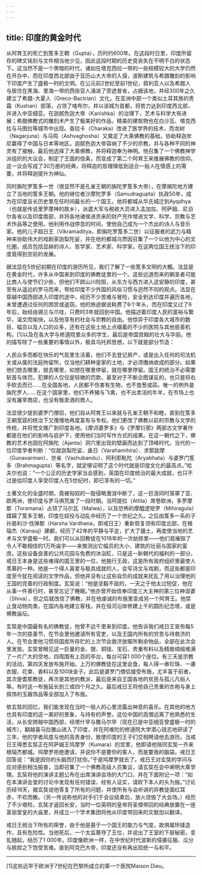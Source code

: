 ```yaml
---
---
---
```

title: 印度的黄金时代
---




从阿育王的死亡到笈多王朝（Gupta），历时约600年。在这段时日里，印度所留存的碑文铭刻与文件相当地少见，因此这段时期的历史竟丧失在不明不白的状态下。这当然不是一个黑暗的时代，诸如在塔克西拉一带的一些规模较大的大学仍然在开办中，而在印度西北部由于亚历山大大帝的入侵，波斯建筑与希腊雕刻的影响下印度产生了盛极一时的文明。在公元前2世纪至前1世纪，叙利亚人以及希腊人与居住在黑海、里海一带的西徐亚人涌进了旁遮普省，占据该地，并经300年之久建立了希腊-大夏人（Greco-Bactrian）文化。在亚洲中部一个类似土耳其族的贵霜（Kushan）部落，占领了喀布尔，并以该城为首都，将势力达到印度西北部，并进入中亚细亚。在迦腻色迦大帝（Kanishka）的治理下，艺术与科学大有进展；希腊佛教式的雕刻术产生了极美好的作品，精美的建筑物也在白沙瓦、塔克西拉与马图拉等城市中出现。查拉卡（Charaka）改进了医学界的技术，而龙树（Nagarjuna）与马鸣（Ashvaghosha）又奠定了大乘佛教的基础，协助释迦牟尼赢得了中国与日本等地区。迦腻色迦大帝容纳了不少的宗教，并与各种不同的神灵有了接触，最后他选择了大乘佛教，并将释迦奉为神明。他召集了一个佛教神学派组织的大议会，制定了王国的信条，而变成了第二个阿育王来推展佛教的信仰。这一议会写成了30万册的经典，将释迦的哲理降低到适合一般人在情感上的需要，并将释迦提升为神仙。

同时旃陀罗笈多一世（很显然不是孔雀王朝的旃陀罗笈多大帝），在摩揭陀地方建立了当地的笈多王朝。他的继位者沙摩陀罗多（Samudragupta）执政50年，成为在印度亘长历史里在任时间最长的一个国王。他将都城从华氏城迁到Ayqdhya（也就是传说里罗摩神的故乡），派遣大军与税收大员进入孟加拉、阿萨姆、尼泊尔各省以及印度南部，并将各地诸侯进贡来的财产充作增进文学、科学、宗教与艺术作品等之使用。他利用作战停息的时间，使他自己成为一个杰出的诗人与音乐家。他的儿子超日王（Vikramaditya，即旃陀罗笈多二世）以征服者的武力与精神来协助伟大的戏剧家迦梨陀娑，并在他的都城乌贾因召集了一个以他为中心的文化圈，成员包括显赫的诗人、哲学家、艺术家、科学家。在这两位国王统治下的印度竟得到空前的发展。

据法显在5世纪初期在印度的游历所见，我们了解了一些笈多文明的大概。法显是在黄金时代，许多从中国来到印度的佛教徒里的一个。这些远道而来的朝圣者可能比商人与使节们少些，但他们不顾山川险阻，从东方与西方进入这安静的印度，甚至有从遥远的罗马而来，带给印度不少外国的风俗习惯与迥然不同的观点。法显在穿越中国西部进入印度的途中，经历不少苦难与冒险，安全到达印度并遍历各地，未曾遭遇过任何的困苦或盗窃。他的旅途据说耗费了6个年头，而在印度又过了6年后，始经由锡兰与爪哇，只费时3年就回到中国。他描述着印度人民的富裕与繁华，温文而愉快，以及他享有的社会与宗教的自由。他惊异于印度各大城市的数目、幅员以及人口的众多，还有在这些土地上点缀着的不少的医院与其他慈善机构，[1]以及在各大学与修道院里众多的学生，最后是帝国宫殿的壮大与华丽。他的描写除了一些重要的事情以外，极具乌托邦思想，以下就是部分节造：

人民众多而都在快乐的气氛里生活着，他们不去登记房产，或是出入任何的司法机关或从属的法庭拘留所，仅当他们耕种皇家的土地，才必须缴纳收成的部分。如果他们想去哪里，就去哪里，如想在哪里停留，就在哪里停留。国王的统治不必需要斩首与体罚。犯罪的人仅仅是轻微的罚款，甚至对于不断企图谋反的，也只是将右手砍去而已……在全国各地，人民都不伤害有生物，也不食葱或蒜。唯一的例外是旃陀罗人……在这个国家里，他们不养猪与飞禽，也不出卖活的牛羊，在市场上也没有屠宰商店，也没有贩卖酒的商人。



法显很少提到婆罗门僧侣，他们自从阿育王以来就与孔雀王朝不和睦，直到在笈多王朝宽容的统治下又慢慢地再度富有与专权。他们更改了佛教以前的宗教与文学的传统，并将梵文推广到印度各地。《摩诃婆罗多》与《罗摩衍那》两部古文学著作都是在他们的影响与庇护下，使用他们当时写作方式的成果。在这一朝代之下，佛教的艺术也因在阿旃陀（Ajanta）洞穴里出现的壁画而达到了顶峰时代。当代的一位印度学者判断：“仅就迦梨陀娑、彘日（Varahamihira）、求那跋摩（Gunavarman）、世亲（Vashubandu）、阿利耶毗陀（Aryabhata）与婆罗门笈多（Brahmagupta）等名字，就足够证明了这个时代就是印度文化的最高点。”哈夫尔也说：“一个公正的历史学家当会感到，英国在印度统治的最大成就，也只不过是给印度人享受印度人在5世纪时，即已享有的一切。”

土著文化的全盛时期，竟被匈奴的一股侵略激浪中断了，这一巨浪同时笼罩了亚、欧两洲，使印度与罗马俱荒废了一段时期。当阿提拉（Attila）席卷欧洲，多罗摩那（Toramana）占领了马尔瓦（Malwa），以及恐怖的摩醯逻矩罗（Mihiragula）蹂躏了笈多王朝，印度在奴役与动乱中经历了一个世纪之久。之后由笈多一系的子孙曷利沙·伐弹那（Harsha Vardhana，即戒日王）重新恢复领有印度北部，在根瑙杰（Kanauj）建都，经历了42年的平静与平定，扩大了疆土，再度使当地的艺术与文学盛极一时。我们可以从回教徒在1018年的一次劫掠里——他们竟摧毁了令人不敢相信的1万所庙宇——来推测出它幅员的大小、建筑的壮丽与国家的富庶。这些设备良善的公共花园与免费的沐浴缸，只是这一新朝代的福利的一部分。戒日王本身是这些难得的国王里的一位，他施行王政，这是所有政府组织里最使人羡慕的一种。他是一个得人喜爱与极具成就的人，会写诗文与戏剧，而这些都是印度至今犹在阅读的文学作品，但他并没有让这些自负的成就来扰乱了用以治理他的王国的完善的行政制度。玄奘说：“他是坚毅不屈的，一天之于他太过短促，他在从事一件善行时，甚至忘记了睡眠。”他亦曾开始信奉印度三大主神的第三位神湿婆（Shiva），但之后就改信了佛教，并在他虔诚的布施里变成另一个阿育王。他禁止食动物肉类，在国内各地建立客栈，并在恒河沿岸修建上千的圆形纪念塔，或是佛教庙坛。

玄奘是中国最有名的佛教徒，他曾不远千里来到印度。他告诉我们戒日王宣布每5年一次的慈善节，在节会里他邀请所有官吏，以及王国内所有的穷苦与待救济的人。在节会里他习惯将国库所存贮的上次节会救济放赈所剩余物品，全部在此次会里发放。玄奘曾眼见这一巨量的金、银、铜钱、宝石、贵重布料以及精致绸缎堆满了一片广大的空地，四周围有上百的亭台，每台可容1 000个座位。有三天是宗教的活动，第四天发放布施开始。上万的佛教徒在这里会食，每人得一串珍珠、一袭衣服、花束、香料以及100块金子。此后是婆罗门僧侣接受布施，尤丰富于前者，其次是耆那教徒，再次是其他的教派，最后是来自王国各地的贫民与孤儿凡俗人等。有时这一布施延长到三或四个月之久。最后戒日王将他自己贵重的衣袍与身上佩饰的玉器饰品等全部加入了布施。

依玄奘的回忆，我们能发现在当时一般人的心里流露出神意的喜乐。在其他的地方也具有印度的这一美好的景象，与持有的声誉。这位中国的高僧远离了他熟悉的生活，从长安跨越中国西部，经塔什罕与撒马尔罕（现在已是中亚细亚曾盛极一时的城市），翻越喜马拉雅山进入了印度，并在阿难陀的修道院大学潜心锐志地研读了三年。他的学者风度与他的高贵身份，致使印度的王子们交相聘请他去游历。当戒日王得悉玄奘正在阿萨姆王鸠摩罗（Kumara）的宫里，他即请他陪同玄奘一齐来根瑙杰都城。鸠摩罗拒绝邀请，并说你不是要你的客人，而是要我的脑袋。戒日王回答说：“我是因你的头脑而打扰你。”于是鸠摩罗就去了。戒日王对玄奘的学问与应对感到相当振奋，当即召集了一个佛教高级人员集议，请玄奘在会中阐明大乘学理。玄奘将他的演讲主题公布在出席演讲会场的大门口，并在下面附记一项：“如在本演讲会堂的讨论中发现有任何错误，经有人证实，请砍下本人的头为报。”讨论历经18天，据玄奘说他答复了所有的问题，并使所有与会听讲的异教徒面红耳赤，不欢而散。（另一传说称他的对手们于会议结束后，放火烧毁了大会场。）经历了不少艰险，玄奘才返回长安，当时一位英明的皇帝将圣僧带回的经典放置在一座富丽堂皇的大庙里，并成立一个学术集团将他从印度带回来的文献加以翻译。

戒日王统治下所有的荣誉，由于他是基于一个国王的能力与气度，故俱属矫揉造作，且有危险性。当他死后，一个太监篡夺了王位，并说出了王室的下层秘密。变乱随起，经历了1 000年。印度像欧洲一样，在中世纪时代波斯的侵袭征服、瓜分与掳掠之下饱受苦难。直到阿克巴大帝，印度还没有再出现统一与和平。



* * *



[1]这些远早于欧洲于7世纪在巴黎所成立的第一个医院Maison Dieu。